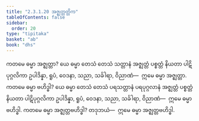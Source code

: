 ```yaml
---
title: "2.3.1.20 အဇ္ဈတ္တတ္တိက"
tableOfContents: false
sidebar:
  order: 20
type: "tipitaka"
basket: "ab"
book: "dhs"
---
```



<DynamicBreadcrumb />

<Division number="1050" book="dhs" e="ch" v="29" p="213">

<Paragraph number="1715" book="dhs">
ကတမေ ဓမ္မာ အဇ္ဈတ္တာ? ယေ ဓမ္မာ တေသံ တေသံ သတ္တာနံ အဇ္ဈတ္တံ ပစ္စတ္တံ နိယတာ ပါဋိပုဂ္ဂလိကာ ဥပါဒိန္နာ, ရူပံ, ဝေဒနာ, သညာ, သင်္ခါရာ, ဝိညာဏံ—  ဣမေ ဓမ္မာ အဇ္ဈတ္တာ.
</Paragraph>

</Division>
<Division number="1051" book="dhs" e="ch" v="29" p="213">

<Paragraph number="1716" book="dhs">
ကတမေ ဓမ္မာ ဗဟိဒ္ဓါ? ယေ ဓမ္မာ တေသံ တေသံ ပရသတ္တာနံ ပရပုဂ္ဂလာနံ အဇ္ဈတ္တံ ပစ္စတ္တံ နိယတာ ပါဋိပုဂ္ဂလိကာ ဥပါဒိန္နာ, ရူပံ, ဝေဒနာ, သညာ, သင်္ခါရာ, ဝိညာဏံ—  ဣမေ ဓမ္မာ ဗဟိဒ္ဓါ.
</Paragraph>

</Division>
<Division number="1052" book="dhs" e="ch" v="29" p="213">

<Paragraph number="1717" book="dhs">
ကတမေ ဓမ္မာ အဇ္ဈတ္တဗဟိဒ္ဓါ? တဒုဘယံ—  ဣမေ ဓမ္မာ အဇ္ဈတ္တဗဟိဒ္ဓါ.
</Paragraph>
</Division>